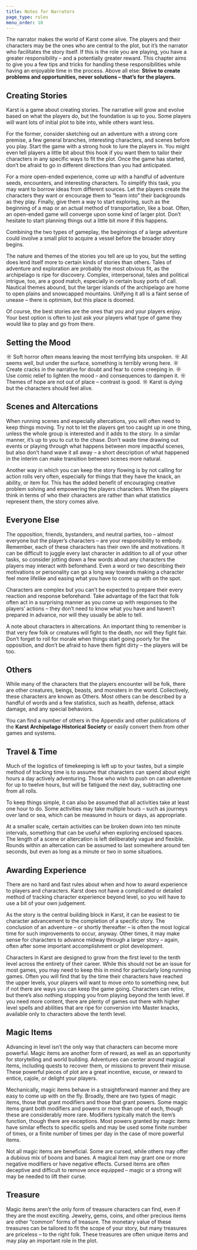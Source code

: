 ```yaml
---
title: Notes for Narrators
page_type: rules
menu_order: 10
---
```


The narrator makes the world of Karst come alive. The players and their characters may be the ones who are central to the plot, but it’s the narrator who facilitates the story itself. If this is the role you are playing, you have a greater responsibility – and a potentially greater reward. This chapter aims to give you a few tips and tricks for handling these responsibilities while having an enjoyable time in the process. Above all else: **Strive to create problems and opportunities, never solutions – that’s for the players.**

## Creating Stories

Karst is a game about creating stories. The narrative will grow and evolve based on what the players do, but the foundation is up to you. Some players will want lots of initial plot to bite into, while others want less.

For the former, consider sketching out an adventure with a strong core premise, a few general branches, interesting characters, and scenes before you play. Start the game with a strong hook to lure the players in. You might even tell players a little bit about this hook if you want them to tailor their characters in any specific ways to fit the plot. Once the game has started, don’t be afraid to go in different directions than you had anticipated.

For a more open-ended experience, come up with a handful of adventure seeds, encounters, and interesting characters. To simplify this task, you may want to borrow ideas from different sources. Let the players create the characters they want or encourage them to “learn into” their backgrounds as they play. Finally, give them a way to start exploring, such as the beginning of a map or an actual method of transportation, like a boat. Often, an open-ended game will converge upon some kind of larger plot. Don’t hesitate to start planning things out a little bit more if this happens.

Combining the two types of gameplay, the beginnings of a large adventure could involve a small plot to acquire a vessel before the broader story begins.

The nature and themes of the stories you tell are up to you, but the setting does lend itself more to certain kinds of stories than others. Tales of adventure and exploration are probably the most obvious fit, as the archipelago is ripe for discovery. Complex, interpersonal, tales and political intrigue, too, are a good match, especially in certain busy ports of call. Nautical themes abound, but the larger islands of the archipelago are home to open plains and snowcapped mountains. Unifying it all is a faint sense of unease – there is optimism, but this place is doomed.

Of course, the best stories are the ones that you and your players enjoy. Your best option is often to just ask your players what type of game they would like to play and go from there.

## Setting the Mood

☼ Soft horror often means leaving the most terrifying bits unspoken.
☼ All seems well, but under the surface, something is terribly wrong here.
☼ Create cracks in the narrative for doubt and fear to come creeping in.
☼ Use comic relief to lighten the mood – and consequences to dampen it.
☼ Themes of hope are not out of place – contrast is good.
☼ Karst is dying but the characters should feel alive.

## Scenes and Altercations

When running scenes and especially altercations, you will often need to keep things moving. Try not to let the players get too caught up in one thing, unless the whole group is interested and it adds to the story. In a similar manner, it’s up to you to cut to the chase. Don’t waste time drawing out events or playing through what happens between more impactful scenes, but also don’t hand wave it all away – a short description of what happened in the interim can make transition between scenes more natural.

Another way in which you can keep the story flowing is by not calling for action rolls very often, especially for things that they have the knack, an ability, or item for. This has the added benefit of encouraging creative problem solving and empowering the players characters. When the players think in terms of who their characters are rather than what statistics represent them, the story comes alive.

## Everyone Else

The opposition, friends, bystanders, and neutral parties, too – almost everyone but the player’s characters – are your responsibility to embody. Remember, each of these characters has their own life and motivations. It can be difficult to juggle every last character in addition to all of your other tasks, so consider jotting down a few words about any characters the players may interact with beforehand. Even a word or two describing their motivations or personality can go a long way towards making a character feel more lifelike and easing what you have to come up with on the spot.

Characters are complex but you can’t be expected to prepare their every reaction and response beforehand. Take advantage of the fact that folk often act in a surprising manner as you come up with responses to the players’ actions – they don’t need to know what you have and haven’t prepared in advance, nor will they usually be able to tell.

A note about characters in altercations. An important thing to remember is that very few folk or creatures will fight to the death, nor will they fight fair. Don’t forget to roll for morale when things start going poorly for the opposition, and don’t be afraid to have them fight dirty – the players will be too.

## Others

While many of the characters that the players encounter will be folk, there are other creatures, beings, beasts, and monsters in the world. Collectively, these characters are known as Others. Most others can be described by a handful of words and a few statistics, such as health, defense, attack damage, and any special behaviors.

You can find a number of others in the Appendix and other publications of the **Karst Archipelago Historical Society** or easily convert them from other games and systems.

## Travel & Time

Much of the logistics of timekeeping is left up to your tastes, but a simple method of tracking time is to assume that characters can spend about eight hours a day actively adventuring. Those who wish to push on can adventure for up to twelve hours, but will be fatigued the next day, subtracting one from all rolls.

To keep things simple, it can also be assumed that all activities take at least one hour to do. Some activities may take multiple hours – such as journeys over land or sea, which can be measured in hours or days, as appropriate.

At a smaller scale, certain activities can be broken down into ten minute intervals, something that can be useful when exploring enclosed spaces. The length of a scene or altercation is left deliberately vague and flexible. Rounds within an altercation can be assumed to last somewhere around ten seconds, but even as long as a minute or two in some situations.

## Awarding Experience

There are no hard and fast rules about when and how to award experience to players and characters. Karst does not have a complicated or detailed method of tracking character experience beyond level, so you will have to use a bit of your own judgement.

As the story is the central building block in Karst, it can be easiest to tie character advancement to the completion of a specific story. The conclusion of an adventure – or shortly thereafter – is often the most logical time for such improvements to occur, anyway. Other times, it may make sense for characters to advance midway through a larger story – again, often after some important accomplishment or plot development.

Characters in Karst are designed to grow from the first level to the tenth level across the entirety of their career. While this should not be an issue for most games, you may need to keep this in mind for particularly long running games. Often you will find that by the time their characters have reached the upper levels, your players will want to move onto to something new, but if not there are ways you can keep the game going. Characters can retire, but there’s also nothing stopping you from playing beyond the tenth level. If you need more content, there are plenty of games out there with higher level spells and abilities that are ripe for conversion into Master knacks, available only to characters above the tenth level.

## Magic Items

Advancing in level isn’t the only way that characters can become more powerful. Magic items are another form of reward, as well as an opportunity for storytelling and world building. Adventures can center around magical items, including quests to recover them, or missions to prevent their misuse. These powerful pieces of plot are a great incentive, excuse, or reward to entice, cajole, or delight your players.

Mechanically, magic items behave in a straightforward manner and they are easy to come up with on the fly. Broadly, there are two types of magic items, those that grant modifiers and those that grant powers. Some magic items grant both modifiers and powers or more than one of each, though these are considerably more rare. Modifiers typically match the item’s function, though there are exceptions. Most powers granted by magic items have similar effects to specific spells and may be used some finite number of times, or a finite number of times per day in the case of more powerful items.

Not all magic items are beneficial. Some are cursed, while others may offer a dubious mix of boons and banes. A magical item may grant one or more negative modifiers or have negative effects. Cursed items are often deceptive and difficult to remove once equipped – magic or a strong will may be needed to lift their curse.

## Treasure

Magic items aren’t the only form of treasure characters can find, even if they are the most exciting. Jewelry, gems, coins, and other precious items are other “common” forms of treasure. The monetary value of these treasures can be tailored to fit the scope of your story, but many treasures are priceless – to the right folk. These treasures are often unique items and may play an important role in the plot.
